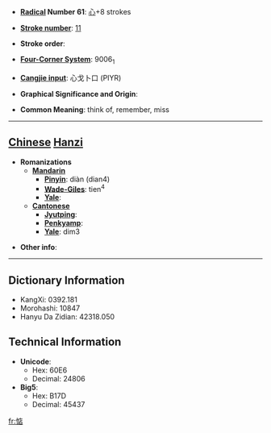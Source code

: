 * '''[[Wiktionary:Chinese radical index| Radical]] Number 61''': [[Wiktionary:Chinese radical index 心|心]]+8 strokes

* '''[[Wiktionary:Chinese total strokes index|Stroke number]]''': [[Wiktionary:Chinese total strokes index 11|11]]

* '''Stroke order''': 

* '''[[Wiktionary:Chinese four corner index|Four-Corner System]]''': 9006<sub>1</sub>

* '''[[Wiktionary:Chinese Cangjie index|Cangjie input]]''': 心戈卜口 (PIYR)

* '''Graphical Significance and Origin''': 

* '''Common Meaning''': think of, remember, miss

----

== [[Chinese]] [[Hanzi]] ==

* '''Romanizations'''
** '''[[Mandarin]]'''
*** '''[[Pinyin]]''': diàn (dian4)
*** '''[[Wade-Giles]]''': tien<sup>4</sup>
*** '''[[Yale]]''': 
** '''[[Cantonese]]'''
*** '''[[Jyutping]]''':
*** '''[[Penkyamp]]''': 
*** '''[[Yale]]''': dim3

* '''Other info''': 

----

== Dictionary Information ==

* KangXi: 0392.181
* Morohashi: 10847
* Hanyu Da Zidian: 42318.050

== Technical Information ==

* '''Unicode''':
** Hex: 60E6
** Decimal: 24806
* '''Big5''':
** Hex: B17D
** Decimal: 45437

[[fr:惦]]